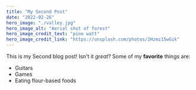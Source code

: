 ```yaml
---
title: "My Second Post"
date: "2022-02-26"
hero_image: "./valley.jpg"
hero_image_alt: "Aerial shot of forest"
hero_image_credit_text: "pine watt"
hero_image_credit_link: "https://unsplash.com/photos/2Hzmz15wGik"
---
```

This is my Second blog post! Isn't it *great*?
Some of my **favorite** things are:
* Guitars
* Games
* Eating flour-based foods